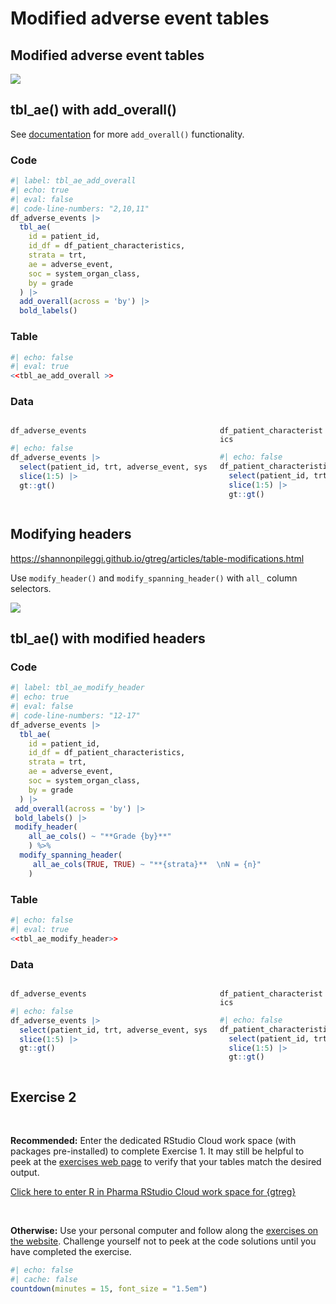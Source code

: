 # Modified adverse event tables

## Modified adverse event tables

![](images/gtreg_overview_modified.svg)



## tbl_ae() with add_overall()

See [documentation](https://shannonpileggi.github.io/gtreg/reference/add_overall_tbl_ae.html) for more `add_overall()` functionality.

::: panel-tabset

### Code

```r
#| label: tbl_ae_add_overall 
#| echo: true
#| eval: false
#| code-line-numbers: "2,10,11"
df_adverse_events |> 
  tbl_ae(
    id = patient_id,
    id_df = df_patient_characteristics,
    strata = trt,
    ae = adverse_event,
    soc = system_organ_class, 
    by = grade
  ) |> 
  add_overall(across = 'by') |>
  bold_labels()
```

### Table

```r
#| echo: false
#| eval: true
<<tbl_ae_add_overall >>
```

### Data

::: columns
::: {.column width="65%"}
`df_adverse_events`

```r
#| echo: false
df_adverse_events |> 
  select(patient_id, trt, adverse_event, system_organ_class, grade) |> 
  slice(1:5) |> 
  gt::gt()
```
:::

::: {.column width="35%"}
`df_patient_characteristics`

```r
#| echo: false
df_patient_characteristics |> 
  select(patient_id, trt) |> 
  slice(1:5) |> 
  gt::gt() 
```
:::
:::
:::

## Modifying headers

<https://shannonpileggi.github.io/gtreg/articles/table-modifications.html>

Use `modify_header()` and `modify_spanning_header()` with `all_` column selectors.


![](images/gtreg-modify.gif)


## tbl_ae() with modified headers

::: panel-tabset

### Code

```r
#| label: tbl_ae_modify_header
#| echo: true
#| eval: false
#| code-line-numbers: "12-17"
df_adverse_events |> 
  tbl_ae(
    id = patient_id,
    id_df = df_patient_characteristics,
    strata = trt,
    ae = adverse_event,
    soc = system_organ_class, 
    by = grade
  ) |> 
 add_overall(across = 'by') |> 
 bold_labels() |> 
 modify_header(
    all_ae_cols() ~ "**Grade {by}**"
    ) %>%
  modify_spanning_header(
     all_ae_cols(TRUE, TRUE) ~ "**{strata}**  \nN = {n}"
    )
```

### Table

```r
#| echo: false
#| eval: true
<<tbl_ae_modify_header>>
```

### Data

::: columns
::: {.column width="65%"}
`df_adverse_events`

```r
#| echo: false
df_adverse_events |> 
  select(patient_id, trt, adverse_event, system_organ_class, grade) |> 
  slice(1:5) |> 
  gt::gt()
```
:::

::: {.column width="35%"}
`df_patient_characteristics`

```r
#| echo: false
df_patient_characteristics |> 
  select(patient_id, trt) |> 
  slice(1:5) |> 
  gt::gt() 
```
:::
:::
:::


## Exercise 2

<br>

**Recommended:** Enter the dedicated RStudio Cloud work space (with packages pre-installed) to complete Exercise 1. It may still be helpful to peek at the [exercises web page](https://shannonpileggi.github.io/gtreg-workshop-rinpharma-2022/exercises.html){target="_blank"} to verify that your tables match the desired output.

[Click here to enter R in Pharma RStudio Cloud work space for {gtreg}](https://rstudio.cloud/spaces/299322/join?access_code=Vnp96stsVIDLiEJI7AtHAQ4GB1gsptQgnOGb99_N){target="_blank"}

<br>

**Otherwise:** Use your personal computer and follow along the [exercises on the
website](https://shannonpileggi.github.io/gtreg-workshop-rinpharma-2022/exercises.html){target="_blank"}. Challenge yourself not to peek at the code solutions until you have completed the exercise.


```r
#| echo: false
#| cache: false
countdown(minutes = 15, font_size = "1.5em")
```
